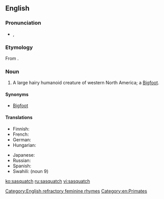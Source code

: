 ==English==
{{wikipedia}}

===Pronunciation===
* {{IPA|/ˈsæskwɒtʃ/|/ˈsæskwætʃ/}}, {{X-SAMPA|/"s{skwQtS/|/"s{skw{tS/}}

===Etymology===
From {{etyl|hur}} {{term|sásq’ets|lang=hur}}.

===Noun===
{{en-noun|es}}

# {{cryptozoology}} A large hairy humanoid creature of western North America; a [[Bigfoot]].

====Synonyms====
* [[Bigfoot]]

====Translations====
{{trans-top|a hairy humanoid creature}}
* Finnish: {{t-|fi|isojalka}}
* French: {{t-|fr|Sasquatch|m}}
* German: {{t-|de|Sasquatsch|m}}
* Hungarian: {{t-|hu|Szaszkvács|m}}
{{trans-mid}}
* Japanese: {{t-|ja|サスカッチ|tr=Sasukatchi}}
* Russian: {{t-|ru|Сасквотч|m}}
* Spanish: {{t-|es|Sascuache|m}}
* Swahili: {{t-|sw|Saskwachi}} (noun 9)
{{trans-bottom}}

[[Category:English refractory feminine rhymes]]
[[Category:en:Primates]]

[[ko:sasquatch]]
[[ru:sasquatch]]
[[vi:sasquatch]]